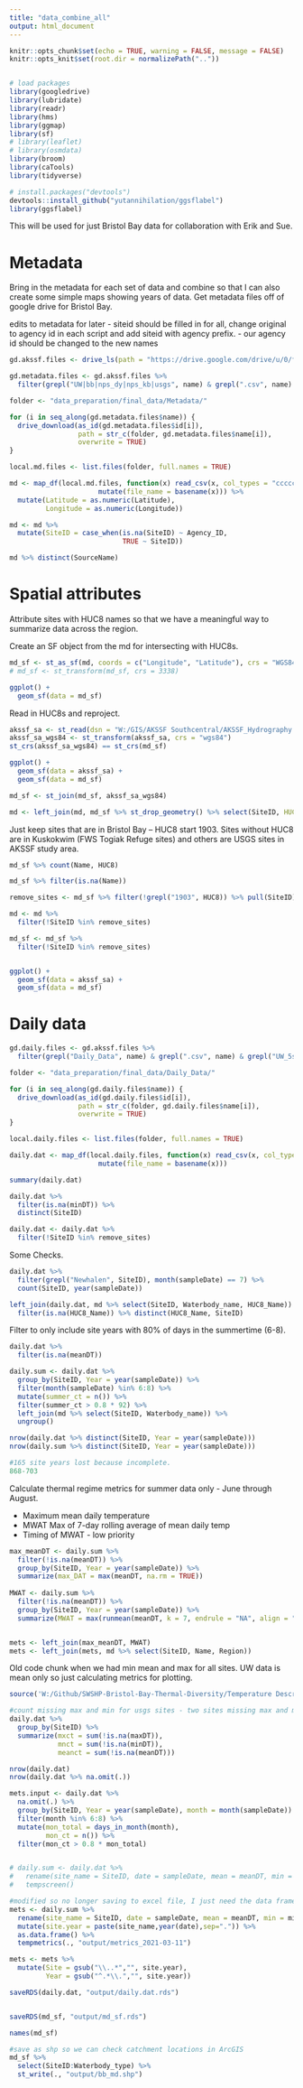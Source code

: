 ```yaml
---
title: "data_combine_all"
output: html_document
---
```



```r
knitr::opts_chunk$set(echo = TRUE, warning = FALSE, message = FALSE)
knitr::opts_knit$set(root.dir = normalizePath(".."))


# load packages
library(googledrive)
library(lubridate)
library(readr)
library(hms)
library(ggmap)
library(sf)
# library(leaflet)
# library(osmdata)
library(broom)
library(caTools)
library(tidyverse)

# install.packages("devtools")
devtools::install_github("yutannihilation/ggsflabel")
library(ggsflabel)

```

This will be used for just Bristol Bay data for collaboration with Erik and Sue.

# Metadata

Bring in the metadata for each set of data and combine so that I can also create some simple maps showing years of data.
Get metadata files off of google drive for Bristol Bay.

edits to metadata for later
- siteid should be filled in for all, change original to agency id in each script and add siteid with agency prefix.
- our agency id should be changed to the new names

```r
gd.akssf.files <- drive_ls(path = "https://drive.google.com/drive/u/0/folders/1_qtmORSAow1fIxvh116ZP7oKd_PC36L0")

gd.metadata.files <- gd.akssf.files %>% 
  filter(grepl("UW|bb|nps_dy|nps_kb|usgs", name) & grepl(".csv", name) & grepl("Metadata", name))

folder <- "data_preparation/final_data/Metadata/"

for (i in seq_along(gd.metadata.files$name)) {
  drive_download(as_id(gd.metadata.files$id[i]),
                 path = str_c(folder, gd.metadata.files$name[i]),
                 overwrite = TRUE)
}

local.md.files <- list.files(folder, full.names = TRUE)

md <- map_df(local.md.files, function(x) read_csv(x, col_types = "ccccccccccccccc") %>%
                      mutate(file_name = basename(x))) %>% 
  mutate(Latitude = as.numeric(Latitude),
         Longitude = as.numeric(Longitude))

md <- md %>% 
  mutate(SiteID = case_when(is.na(SiteID) ~ Agency_ID,
                            TRUE ~ SiteID))

md %>% distinct(SourceName)
```


# Spatial attributes

Attribute sites with HUC8 names so that we have a meaningful way to summarize data across the region.

Create an SF object from the md for intersecting with HUC8s.

```r
md_sf <- st_as_sf(md, coords = c("Longitude", "Latitude"), crs = "WGS84")
# md_sf <- st_transform(md_sf, crs = 3338)

ggplot() +
  geom_sf(data = md_sf)
```

Read in HUC8s and reproject.

```r
akssf_sa <- st_read(dsn = "W:/GIS/AKSSF Southcentral/AKSSF_Hydrography.gdb", layer = "AKSSF_studyarea_HUC8")
akssf_sa_wgs84 <- st_transform(akssf_sa, crs = "wgs84")
st_crs(akssf_sa_wgs84) == st_crs(md_sf)

ggplot() +
  geom_sf(data = akssf_sa) +
  geom_sf(data = md_sf)

md_sf <- st_join(md_sf, akssf_sa_wgs84)

```


```r
md <- left_join(md, md_sf %>% st_drop_geometry() %>% select(SiteID, HUC8_Name = Name))

```


Just keep sites that are in Bristol Bay -- HUC8 start 1903. Sites without HUC8 are in Kuskokwim (FWS Togiak Refuge sites) and others are USGS sites in AKSSF study area.

```r
md_sf %>% count(Name, HUC8)

md_sf %>% filter(is.na(Name))

remove_sites <- md_sf %>% filter(!grepl("1903", HUC8)) %>% pull(SiteID)

md <- md %>% 
  filter(!SiteID %in% remove_sites)

md_sf <- md_sf %>% 
  filter(!SiteID %in% remove_sites)


ggplot() +
  geom_sf(data = akssf_sa) +
  geom_sf(data = md_sf)
```


# Daily data

```r
gd.daily.files <- gd.akssf.files %>% 
  filter(grepl("Daily_Data", name) & grepl(".csv", name) & grepl("UW_5sites|UW_16sites|UW_tc|bb|npsDanY|nps_kb|usgs", name))

folder <- "data_preparation/final_data/Daily_Data/"

for (i in seq_along(gd.daily.files$name)) {
  drive_download(as_id(gd.daily.files$id[i]),
                 path = str_c(folder, gd.daily.files$name[i]),
                 overwrite = TRUE)
}

local.daily.files <- list.files(folder, full.names = TRUE)

daily.dat <- map_df(local.daily.files, function(x) read_csv(x, col_types = "cDnnn") %>%
                      mutate(file_name = basename(x)))

summary(daily.dat)

daily.dat %>% 
  filter(is.na(minDT)) %>% 
  distinct(SiteID)
```

```r
daily.dat <- daily.dat %>% 
  filter(!SiteID %in% remove_sites)
```

Some Checks.

```r
daily.dat %>% 
  filter(grepl("Newhalen", SiteID), month(sampleDate) == 7) %>% 
  count(SiteID, year(sampleDate))

left_join(daily.dat, md %>% select(SiteID, Waterbody_name, HUC8_Name)) %>% 
  filter(is.na(HUC8_Name)) %>% distinct(HUC8_Name, SiteID)
```


Filter to only include site years with 80% of days in the summertime (6-8).

```r

daily.dat %>% 
  filter(is.na(meanDT))

daily.sum <- daily.dat %>%
  group_by(SiteID, Year = year(sampleDate)) %>% 
  filter(month(sampleDate) %in% 6:8) %>% 
  mutate(summer_ct = n()) %>% 
  filter(summer_ct > 0.8 * 92) %>% 
  left_join(md %>% select(SiteID, Waterbody_name)) %>% 
  ungroup()

nrow(daily.dat %>% distinct(SiteID, Year = year(sampleDate)))
nrow(daily.sum %>% distinct(SiteID, Year = year(sampleDate)))

#165 site years lost because incomplete.
868-703
```

Calculate thermal regime metrics for summer data only - June through August.

* Maximum mean daily temperature 
* MWAT Max of 7-day rolling average of mean daily temp
* Timing of MWAT - low priority


```r
max_meanDT <- daily.sum %>%
  filter(!is.na(meanDT)) %>% 
  group_by(SiteID, Year = year(sampleDate)) %>% 
  summarize(max_DAT = max(meanDT, na.rm = TRUE))
  
MWAT <- daily.sum %>%
  filter(!is.na(meanDT)) %>% 
  group_by(SiteID, Year = year(sampleDate)) %>% 
  summarize(MWAT = max(runmean(meanDT, k = 7, endrule = "NA", align = "center"), na.rm=TRUE))


mets <- left_join(max_meanDT, MWAT)
mets <- left_join(mets, md %>% select(SiteID, Name, Region))
```


Old code chunk when we had min mean and max for all sites. UW data is mean only so just calculating metrics for plotting.

```r
source('W:/Github/SWSHP-Bristol-Bay-Thermal-Diversity/Temperature Descriptor Function - daily inputs.R')

#count missing max and min for usgs sites - two sites missing max and min altogether, just remove
daily.dat %>% 
  group_by(SiteID) %>% 
  summarize(mxct = sum(!is.na(maxDT)),
            mnct = sum(!is.na(minDT)),
            meanct = sum(!is.na(meanDT)))

nrow(daily.dat)
nrow(daily.dat %>% na.omit(.))

mets.input <- daily.dat %>%
  na.omit(.) %>% 
  group_by(SiteID, Year = year(sampleDate), month = month(sampleDate)) %>% 
  filter(month %in% 6:8) %>% 
  mutate(mon_total = days_in_month(month),
         mon_ct = n()) %>% 
  filter(mon_ct > 0.8 * mon_total)


# daily.sum <- daily.dat %>% 
#   rename(site_name = SiteID, date = sampleDate, mean = meanDT, min = minDT, max = maxDT) %>% 
#   tempscreen()

#modified so no longer saving to excel file, I just need the data frame output.
mets <- daily.sum %>% 
  rename(site_name = SiteID, date = sampleDate, mean = meanDT, min = minDT, max = maxDT) %>% 
  mutate(site.year = paste(site_name,year(date),sep=".")) %>% 
  as.data.frame() %>% 
  tempmetrics(., "output/metrics_2021-03-11")

mets <- mets %>% 
  mutate(Site = gsub("\\..*","", site.year),
         Year = gsub("^.*\\.","", site.year))

```


```r

saveRDS(daily.dat, "output/daily.dat.rds")


saveRDS(md_sf, "output/md_sf.rds")

names(md_sf)

#save as shp so we can check catchment locations in ArcGIS
md_sf %>% 
  select(SiteID:Waterbody_type) %>% 
  st_write(., "output/bb_md.shp")

```

